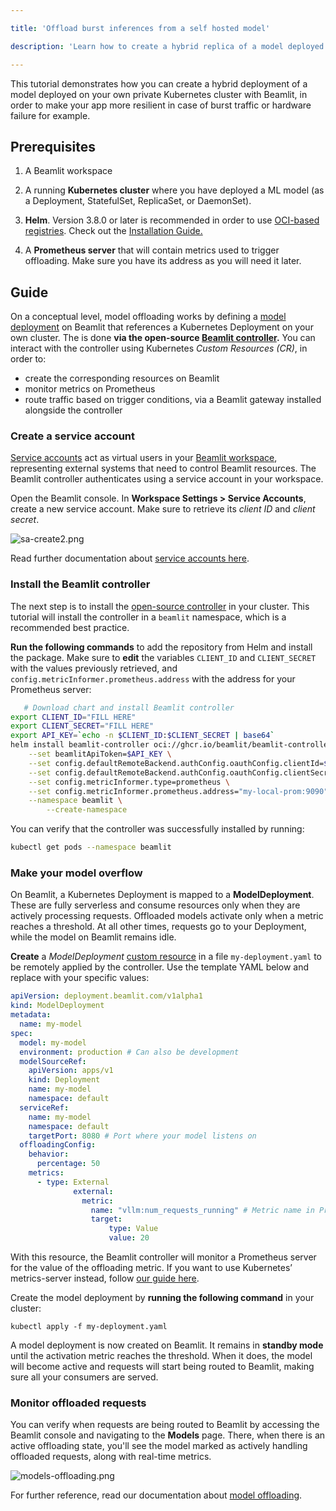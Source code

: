 ```yaml
---

title: 'Offload burst inferences from a self hosted model'

description: 'Learn how to create a hybrid replica of a model deployed on your own Kubernetes cluster.'

---
```


This tutorial demonstrates how you can create a hybrid deployment of a model deployed on your own private Kubernetes cluster with Beamlit, in order to make your app more resilient in case of burst traffic or hardware failure for example.

## Prerequisites

1. A Beamlit workspace
2. A running **Kubernetes cluster** where you have deployed a ML model (as a Deployment, StatefulSet, ReplicaSet, or DaemonSet). 

1. **Helm**. Version 3.8.0 or later is recommended in order to use [OCI-based registries](https://helm.sh/docs/topics/registries/). Check out the [Installation Guide.](https://helm.sh/docs/intro/install/)
1. A **Prometheus server** that will contain metrics used to trigger offloading. Make sure you have its address as you will need it later.

## Guide

On a conceptual level, model offloading works by defining a [model deployment](../Models/Model-deployment) on Beamlit that references a Kubernetes Deployment on your own cluster. The is done **via the open-source [Beamlit controller](https://github.com/beamlit/beamlit-controller).** You can interact with the controller using Kubernetes *Custom Resources (CR)*, in order to:

- create the corresponding resources on Beamlit
- monitor metrics on Prometheus
- route traffic based on trigger conditions, via a Beamlit gateway installed alongside the controller

### Create a service account

[Service accounts](../Security/Service-accounts%2013847e47b1ea8152aac9f45438e91d84) act as virtual users in your [Beamlit workspace](../Security/Workspace-access-control), representing external systems that need to control Beamlit resources. The Beamlit controller authenticates using a service account in your workspace.

Open the Beamlit console. In **Workspace Settings > Service Accounts**, create a new service account. Make sure to retrieve its *client ID* and *client secret*.

![sa-create2.png](Offload-burst-inferences-from-a-self-hosted-model/sa-create2.png)

<Info>Read further documentation about [service accounts here](https://docs.beamlit.com/Security/Service-accounts).</Info>

### Install the Beamlit controller

The next step is to install the [open-source controller](https://github.com/beamlit/beamlit-controller) in your cluster. This tutorial will install the controller in a `beamlit` namespace, which is a recommended best practice.

**Run the following commands** to add the repository from Helm and install the package. Make sure to **edit** the variables `CLIENT_ID` and `CLIENT_SECRET` with the values previously retrieved, and `config.metricInformer.prometheus.address` with the address for your Prometheus server:

```bash
   # Download chart and install Beamlit controller
export CLIENT_ID="FILL HERE"
export CLIENT_SECRET="FILL HERE"
export API_KEY=`echo -n $CLIENT_ID:$CLIENT_SECRET | base64`
helm install beamlit-controller oci://ghcr.io/beamlit/beamlit-controller-chart \
    --set beamlitApiToken=$API_KEY \
    --set config.defaultRemoteBackend.authConfig.oauthConfig.clientId=$CLIENT_ID \
    --set config.defaultRemoteBackend.authConfig.oauthConfig.clientSecret=$CLIENT_SECRET \
    --set config.metricInformer.type=prometheus \
    --set config.metricInformer.prometheus.address="my-local-prom:9090" \
    --namespace beamlit \
		--create-namespace
```

You can verify that the controller was successfully installed by running:

```bash
kubectl get pods --namespace beamlit
```

### Make your model overflow

On Beamlit, a Kubernetes Deployment is mapped to a **ModelDeployment**. These are fully serverless and consume resources only when they are actively processing requests. Offloaded models activate only when a metric reaches a threshold. At all other times, requests go to your Deployment, while the model on Beamlit remains idle.

**Create** a *ModelDeployment* [custom resource](https://beamlit.github.io/beamlit-controller/crds/crds-docs.html#modeldeployment) in a file `my-deployment.yaml` to be remotely applied by the controller. Use the template YAML below and replace with your specific values:

```yaml
apiVersion: deployment.beamlit.com/v1alpha1
kind: ModelDeployment
metadata:
  name: my-model
spec:
  model: my-model
  environment: production # Can also be development
  modelSourceRef:
    apiVersion: apps/v1 
    kind: Deployment 
    name: my-model 
    namespace: default
  serviceRef:
    name: my-model
    namespace: default
    targetPort: 8080 # Port where your model listens on
  offloadingConfig:
    behavior:
      percentage: 50
    metrics:
      - type: External
			  external:
			    metric:
			      name: "vllm:num_requests_running" # Metric name in Prometheus, or PromQL query 
			      target:
				      type: Value
				      value: 20
```

With this resource, the Beamlit controller will monitor a Prometheus server for the value of the offloading metric. If you want to use Kubernetes’ metrics-server instead, follow [our guide here](../Models/Cloud-Burst-Network/Cluster-configurations/Set-up-overflow-metric).

Create the model deployment by **running the following command** in your cluster:

```
kubectl apply -f my-deployment.yaml
```

A model deployment is now created on Beamlit. It remains in **standby mode** until the activation metric reaches the threshold. When it does, the model will become active and requests will start being routed to Beamlit, making sure all your consumers are served. 

### Monitor offloaded requests

You can verify when requests are being routed to Beamlit by accessing the Beamlit console and navigating to the **Models** page. There, when there is an active offloading state, you'll see the model marked as actively handling offloaded requests, along with real-time metrics.

![models-offloading.png](Offload-burst-inferences-from-a-self-hosted-model/models-offloading.png)

For further reference, read our documentation about [model offloading](../Models/Cloud-Burst-Network/Model-overflow).